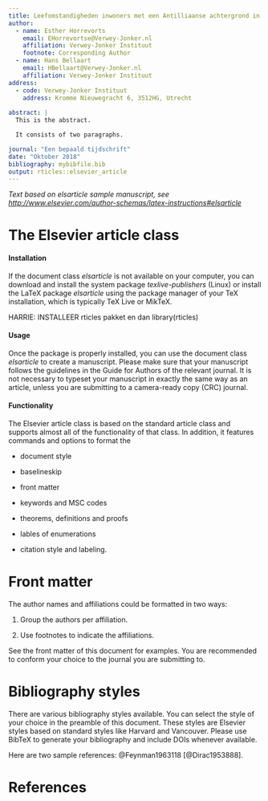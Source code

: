 ```yaml
---
title: Leefomstandigheden inwoners met een Antilliaanse achtergrond in Den Haag
author:
  - name: Esther Horrevorts
    email: EHorrevortse@Verwey-Jonker.nl
    affiliation: Verwey-Jonker Instituut
    footnote: Corresponding Author
  - name: Hans Bellaart
    email: HBellaart@Verwey-Jonker.nl
    affiliation: Verwey-Jonker Instituut
address:
  - code: Verwey-Jonker Instituut
    address: Kromme Nieuwegracht 6, 3512HG, Utrecht
  
abstract: |
  This is the abstract.

  It consists of two paragraphs.

journal: "Een bepaald tijdschrift"
date: "Oktober 2018"
bibliography: mybibfile.bib
output: rticles::elsevier_article
---
```


_Text based on elsarticle sample manuscript, see [http://www.elsevier.com/author-schemas/latex-instructions#elsarticle](http://www.elsevier.com/author-schemas/latex-instructions#elsarticle)_


The Elsevier article class
==========================

#### Installation

If the document class *elsarticle* is not available on your computer,
you can download and install the system package *texlive-publishers*
(Linux) or install the LaTeX package *elsarticle* using the package
manager of your TeX installation, which is typically TeX Live or MikTeX.

HARRIE: INSTALLEER rticles pakket en dan
library(rticles)

#### Usage

Once the package is properly installed, you can use the document class
*elsarticle* to create a manuscript. Please make sure that your
manuscript follows the guidelines in the Guide for Authors of the
relevant journal. It is not necessary to typeset your manuscript in
exactly the same way as an article, unless you are submitting to a
camera-ready copy (CRC) journal.

#### Functionality

The Elsevier article class is based on the standard article class and
supports almost all of the functionality of that class. In addition, it
features commands and options to format the

-   document style

-   baselineskip

-   front matter

-   keywords and MSC codes

-   theorems, definitions and proofs

-   lables of enumerations

-   citation style and labeling.

Front matter
============

The author names and affiliations could be formatted in two ways:

(1) Group the authors per affiliation.

(2) Use footnotes to indicate the affiliations.

See the front matter of this document for examples. You are recommended
to conform your choice to the journal you are submitting to.

Bibliography styles
===================

There are various bibliography styles available. You can select the
style of your choice in the preamble of this document. These styles are
Elsevier styles based on standard styles like Harvard and Vancouver.
Please use BibTeX to generate your bibliography and include DOIs
whenever available.

Here are two sample references: @Feynman1963118 [@Dirac1953888].

References {#references .unnumbered}
==========
